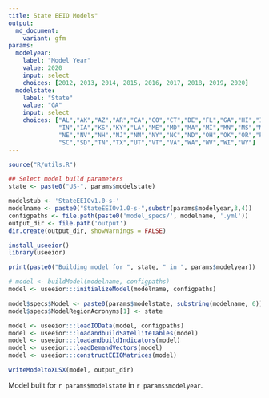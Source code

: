 ```yaml
---
title: State EEIO Models"
output:
  md_document:
    variant: gfm
params:
  modelyear:
    label: "Model Year"
    value: 2020
    input: select
    choices: [2012, 2013, 2014, 2015, 2016, 2017, 2018, 2019, 2020]
  modelstate:
    label: "State"
    value: "GA"
    input: select
    choices: ["AL","AK","AZ","AR","CA","CO","CT","DE","FL","GA","HI","ID","IL",
              "IN","IA","KS","KY","LA","ME","MD","MA","MI","MN","MS","MO","MT",
              "NE","NV","NH","NJ","NM","NY","NC","ND","OH","OK","OR","PA","RI",
              "SC","SD","TN","TX","UT","VT","VA","WA","WV","WI","WY"]
---
```


```r
source("R/utils.R")

## Select model build parameters
state <- paste0("US-", params$modelstate)

modelstub <- 'StateEEIOv1.0-s-'
modelname <- paste0("StateEEIOv1.0-s-",substr(params$modelyear,3,4)) 
configpaths <- file.path(paste0('model_specs/', modelname, '.yml'))
output_dir <- file.path('output')
dir.create(output_dir, showWarnings = FALSE)

install_useeior()
library(useeior)
```


```r
print(paste0("Building model for ", state, " in ", params$modelyear))

# model <- buildModel(modelname, configpaths)
model <- useeior:::initializeModel(modelname, configpaths)

model$specs$Model <- paste0(params$modelstate, substring(modelname, 6))
model$specs$ModelRegionAcronyms[1] <- state

model <- useeior:::loadIOData(model, configpaths)
model <- useeior:::loadandbuildSatelliteTables(model)
model <- useeior:::loadandbuildIndicators(model)
model <- useeior:::loadDemandVectors(model)
model <- useeior:::constructEEIOMatrices(model)

writeModeltoXLSX(model, output_dir)

```

Model built for `r params$modelstate` in `r params$modelyear`.
